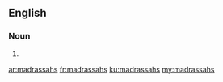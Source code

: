 ==English==

===Noun===
{{head|en|plural}}

# {{plural of|madrassah|lang=en|nocat=1}}

[[ar:madrassahs]]
[[fr:madrassahs]]
[[ku:madrassahs]]
[[my:madrassahs]]